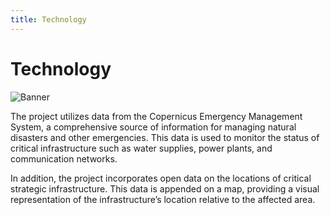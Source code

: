 ```yaml
---
title: Technology
---
```


# Technology

![Banner](./../../static/img/banner.jpeg)

The project utilizes data from the Copernicus Emergency Management System, a comprehensive source of information for managing natural disasters and other emergencies. This data is used to monitor the status of critical infrastructure such as water supplies, power plants, and communication networks.

In addition, the project incorporates open data on the locations of critical strategic infrastructure. This data is appended on a map, providing a visual representation of the infrastructure’s location relative to the affected area.
